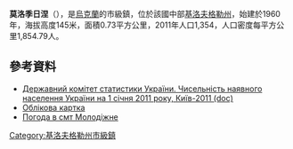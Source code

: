 {{No footnotes|time=2015-09-16T15:20:05+00:00}}
{{coord|48|10|45|N|32|39|38|E|scale:30000_region:UA|display=title}}

'''莫洛季日涅'''（{{lang-uk|Молодіжне}}），是[[烏克蘭|烏克蘭]]的市級鎮，位於該國中部[[基洛夫格勒州|基洛夫格勒州]]，始建於1960年，海拔高度145米，面積0.73平方公里，2011年人口1,354，人口密度每平方公里1,854.79人。

==參考資料==
*[https://web.archive.org/web/20121010205321/http://stat6.stat.lviv.ua/PXWEB2007/ukr/publ/2011/chnas.zip Державний комітет статистики України. Чисельність наявного населення України на 1 січня 2011 року, Київ-2011 (doc)]
* [http://gska2.rada.gov.ua/pls/z7502/A005?rdat1=04.07.2008&rf7571=16694 Облікова картка]{{dead link|date=2018年1月 |bot=InternetArchiveBot |fix-attempted=yes }}
* [http://weather.in.ua/ua/kirovogradskaja/16211 Погода в смт Молодіжне]

{{DEFAULTSORT:Молодіжне}}
[[Category:基洛夫格勒州市級鎮|Category:基洛夫格勒州市級鎮]]


{{Kirovohrad-geo-stub}}